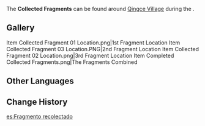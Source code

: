 {{Item Infobox
|id           = 100459
|image        = <gallery>
Item Collected Fragment.png|First
Item Collected Fragment 2.png|Second
Item Collected Fragment 3.png|Third
</gallery>
|type         = Quest Items
|description  = A delicate fragment of carved stone. It seems to have something inscribed on it, perhaps only locals could decipher its exact meaning...
|source1      = Around [[Qingce Village]] as part of the quest ''[[The Chi of Yore]]''
}}
The '''Collected Fragments''' can be found around [[Qingce Village]] during the {{Quest|The Chi of Yore}}.

==Gallery==
<gallery>
Item Collected Fragment 01 Location.png|1st Fragment Location
Item Collected Fragment 03 Location.PNG|2nd Fragment Location
Item Collected Fragment 02 Location.png|3rd Fragment Location
Item Completed Collected Fragments.png|The Fragments Combined
</gallery>

==Other Languages==
{{Other Languages
|default_hidden = 1
|en      = Collected Fragment
|zhs     = 搜集而来的碎片
|zhs_rm  = Sōují'érlái de Suìpiàn
|zht     = 搜集而來的碎片
|zht_rm  = Sōují'érlái de Suìpiàn
|ja      = 集めた破片
|ja_rm   = Atsumeta Hahen
|ko      = 수집된 파편
|es      = Fragmento recolectado
|fr      = Fragment de gravure
|ru      = Собранные фрагменты
|th      = เศษชิ้นส่วนที่ได้มาจากการเก็บรวบรวม
|th_rm   = 
|vi      = Mảnh ghép tìm được
|de      = Gesammeltes Fragment
|id      = Kepingan yang Terkumpul
|pt      = Fragmento Coletado
|tr      = Gravür Parçası
|it      = Frammento raccolto
}}

==Change History==
{{Change History|1.0}}

[[es:Fragmento recolectado]]